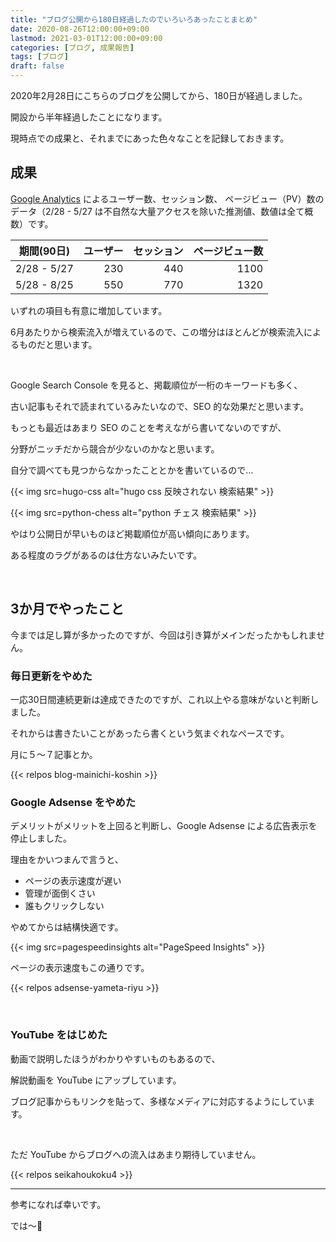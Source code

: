 ```yaml
---
title: "ブログ公開から180日経過したのでいろいろあったことまとめ"
date: 2020-08-26T12:00:00+09:00
lastmod: 2021-03-01T12:00:00+09:00
categories: [ブログ, 成果報告]
tags: [ブログ]
draft: false
---
```


2020年2月28日にこちらのブログを公開してから、180日が経過しました。

開設から半年経過したことになります。

現時点での成果と、それまでにあった色々なことを記録しておきます。

<!--more-->

## 成果

[Google Analytics](https://analytics.google.com/) によるユーザー数、セッション数、 ページビュー（PV）数のデータ（2/28 - 5/27 は不自然な大量アクセスを除いた推測値、数値は全て概数）です。

期間(90日)|ユーザー|セッション|ページビュー数
---|--:|--:|--:
2/28 - 5/27|230|440|1100
5/28 - 8/25|550|770|1320

いずれの項目も有意に増加しています。

6月あたりから検索流入が増えているので、この増分はほとんどが検索流入によるものだと思います。

<br/>

Google Search Console を見ると、掲載順位が一桁のキーワードも多く、

古い記事もそれで読まれているみたいなので、SEO 的な効果だと思います。

もっとも最近はあまり SEO のことを考えながら書いてないのですが、

分野がニッチだから競合が少ないのかなと思います。

自分で調べても見つからなかったこととかを書いているので…

{{< img src=hugo-css alt="hugo css 反映されない 検索結果" >}}

{{< img src=python-chess alt="python チェス 検索結果" >}}

やはり公開日が早いものほど掲載順位が高い傾向にあります。

ある程度のラグがあるのは仕方ないみたいです。

<br/>

## 3か月でやったこと

今までは足し算が多かったのですが、今回は引き算がメインだったかもしれません。

### 毎日更新をやめた

一応30日間連続更新は達成できたのですが、これ以上やる意味がないと判断しました。

それからは書きたいことがあったら書くという気まぐれなペースです。

月に５～７記事とか。

{{< relpos blog-mainichi-koshin >}}

### Google Adsense をやめた

デメリットがメリットを上回ると判断し、Google Adsense による広告表示を停止しました。

理由をかいつまんで言うと、

- ページの表示速度が遅い
- 管理が面倒くさい
- 誰もクリックしない

やめてからは結構快適です。

{{< img src=pagespeedinsights alt="PageSpeed Insights" >}}

ページの表示速度もこの通りです。

{{< relpos adsense-yameta-riyu >}}

<br/>

### YouTube をはじめた

動画で説明したほうがわかりやすいものもあるので、

解説動画を YouTube にアップしています。

ブログ記事からもリンクを貼って、多様なメディアに対応するようにしています。

<br/>

ただ YouTube からブログへの流入はあまり期待していません。

{{< relpos seikahoukoku4 >}}

---

参考になれば幸いです。

では～:wave:
